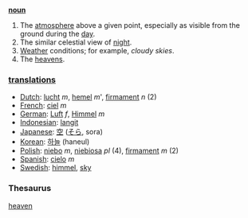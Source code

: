 '''[[noun]]'''

# The [[atmosphere]] above a given point, especially as visible from the ground during the [[day]].
# The similar celestial view of [[night]].
# [[Weather]] conditions; for example, ''cloudy skies''.
# The [[heavens]].

=== [[translation]]s ===

*[[Dutch]]: [[lucht]] ''m'', [[hemel]] ''m''', [[firmament]] ''n'' (2)
*[[French]]: [[ciel]] ''m''
*[[German]]: [[Luft]] ''f'', [[Himmel]] ''m''
*[[Indonesian]]: [[langit]]
*[[Japanese]]: [[空]] ([[そら]], sora)
*[[Korean]]: [[하늘]] (haneul)
*[[Polish]]: [[niebo]] ''m'', [[niebiosa]] ''pl'' (4), [[firmament]] ''m'' (2)
*[[Spanish]]: [[cielo]] ''m''
*[[Swedish]]: [[himmel]], [[sky]]

=== Thesaurus ===
[[heaven]]